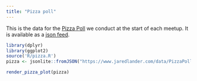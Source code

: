 ```yaml
---
title: "Pizza poll"
---
```


This is the data for the [Pizza Poll](https://www.jaredlander.com/2012/09/pizza-polls/) we conduct at the start of each meetup. It is available as a [json feed](https://www.jaredlander.com/data/PizzaPollData.php).

```r
library(dplyr)
library(ggplot2)
source('R/pizza.R')
pizza <- jsonlite::fromJSON("https://www.jaredlander.com/data/PizzaPollData.php")

render_pizza_plot(pizza)
```

